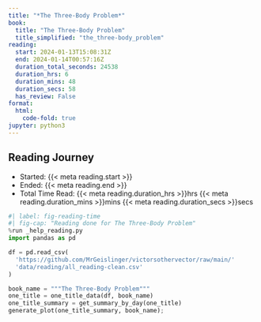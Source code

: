 ```yaml
---
title: "*The Three-Body Problem*"
book:
  title: "The Three-Body Problem"
  title_simplified: "the_three-body_problem"
reading:
  start: 2024-01-13T15:08:31Z
  end: 2024-01-14T00:57:16Z
  duration_total_seconds: 24538
  duration_hrs: 6
  duration_mins: 48
  duration_secs: 58
  has_review: False
format:
  html:
    code-fold: true
jupyter: python3
---
```


## Reading Journey

* Started: {{< meta reading.start >}}
* Ended: {{< meta reading.end >}}
* Total Time Read: {{< meta reading.duration_hrs >}}hrs {{< meta reading.duration_mins >}}mins {{< meta reading.duration_secs >}}secs

```python
#| label: fig-reading-time
#| fig-cap: "Reading done for The Three-Body Problem"
%run _help_reading.py
import pandas as pd

df = pd.read_csv(
  'https://github.com/MrGeislinger/victorsothervector/raw/main/'
  'data/reading/all_reading-clean.csv'
)

book_name = """The Three-Body Problem"""
one_title = one_title_data(df, book_name)
one_title_summary = get_summary_by_day(one_title)
generate_plot(one_title_summary, book_name);
```
